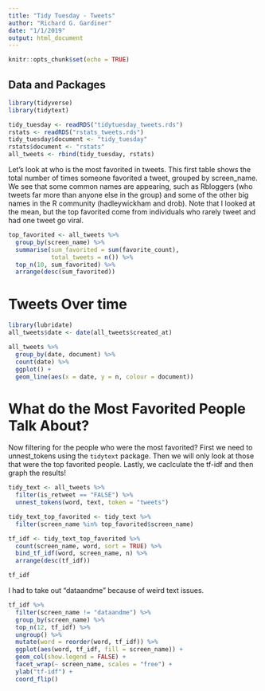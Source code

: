 ```yaml
---
title: "Tidy Tuesday - Tweets"
author: "Richard G. Gardiner"
date: "1/1/2019"
output: html_document
---
```


```r
knitr::opts_chunk$set(echo = TRUE)
```

## Data and Packages

```r
library(tidyverse)
library(tidytext)
```

```r
tidy_tuesday <- readRDS("tidytuesday_tweets.rds")
rstats <- readRDS("rstats_tweets.rds")
tidy_tuesday$document <- "tidy_tuesday"
rstats$document <- "rstats"
all_tweets <- rbind(tidy_tuesday, rstats)
```

Let's look at who is the most favorited in tweets.  This first table shows the total number of times someone favorited a tweet, grouped by screen_name.  We see that some common names are appearing, such as Rbloggers (who tweets far more than anyone else in the group) and some of the other big names in the R community (hadleywickham and drob).  Note that I looked at the mean, but the top favorited come from individuals who rarely tweet and had one tweet go viral.
```r
top_favorited <- all_tweets %>%
  group_by(screen_name) %>%
  summarise(sum_favorited = sum(favorite_count),
            total_tweets = n()) %>%
  top_n(10, sum_favorited) %>%
  arrange(desc(sum_favorited))
```

# Tweets Over time

```r
library(lubridate)
all_tweets$date <- date(all_tweets$created_at)

all_tweets %>%
  group_by(date, document) %>%
  count(date) %>%
  ggplot() +
  geom_line(aes(x = date, y = n, colour = document))
```

# What do the Most Favorited People Talk About?

Now filtering for the people who were the most favorited?  First we need to unnest_tokens using the `tidytext` package.  Then we will only look at those that were the top favorited people.  Lastly, we caclculate the tf-idf and then graph the results!
```r
tidy_text <- all_tweets %>%
  filter(is_retweet == "FALSE") %>%
  unnest_tokens(word, text, token = "tweets") 

tidy_text_top_favorited <- tidy_text %>%
  filter(screen_name %in% top_favorited$screen_name) 

tf_idf <- tidy_text_top_favorited %>%
  count(screen_name, word, sort = TRUE) %>%
  bind_tf_idf(word, screen_name, n) %>%
  arrange(desc(tf_idf))

tf_idf
```

I had to take out "dataandme" because of weird text issues.
```r
tf_idf %>%
  filter(screen_name != "dataandme") %>%
  group_by(screen_name) %>%
  top_n(12, tf_idf) %>%
  ungroup() %>%
  mutate(word = reorder(word, tf_idf)) %>%
  ggplot(aes(word, tf_idf, fill = screen_name)) +
  geom_col(show.legend = FALSE) +
  facet_wrap(~ screen_name, scales = "free") +
  ylab("tf-idf") +
  coord_flip()
```


